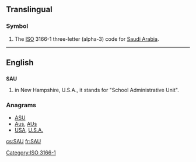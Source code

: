 ==Translingual==

===Symbol===
{{head|mul|symbol}}
# The [[ISO]] 3166-1 three-letter (alpha-3) code for [[Saudi Arabia]].

[[Category:ISO 3166-1]]
----
==English==

==={{initialism-old|en}}===
'''SAU'''

# in New Hampshire, U.S.A., it stands for "School Administrative Unit".

===Anagrams===
* [[ASU#English|ASU]] 
* [[Aus#English|Aus]], [[AUs#English|AUs]]
* [[USA#English|USA]], [[U.S.A.#English|U.S.A.]]

[[cs:SAU]]
[[fr:SAU]]